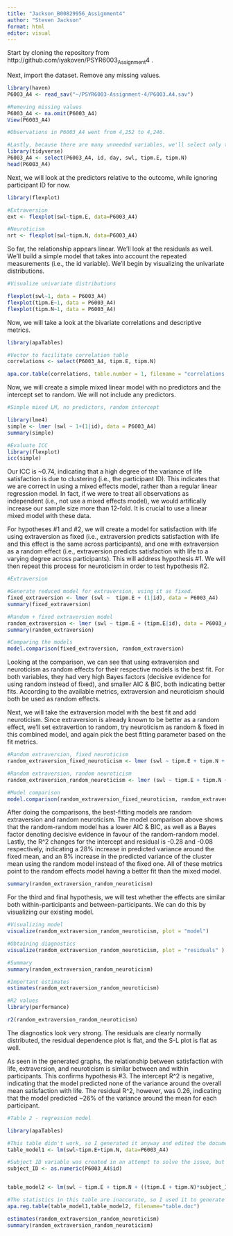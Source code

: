 ```yaml
---
title: "Jackson_B00829956_Assignment4"
author: "Steven Jackson"
format: html
editor: visual
---
```


Start by cloning the repository from http://github.com/iyakoven/PSYR6003~Assignment~4 .

Next, import the dataset. Remove any missing values.

```r
library(haven)
P6003_A4 <- read_sav("~/PSYR6003-Assignment-4/P6003.A4.sav")

#Removing missing values
P6003_A4 <- na.omit(P6003_A4)
View(P6003_A4)

#Observations in P6003_A4 went from 4,252 to 4,246.

#Lastly, because there are many unneeded variables, we'll select only the variables we want.
library(tidyverse)
P6003_A4 <- select(P6003_A4, id, day, swl, tipm.E, tipm.N)
head(P6003_A4)

```

Next, we will look at the predictors relative to the outcome, while ignoring participant ID for now.

```r
library(flexplot)

#Extraversion
ext <- flexplot(swl~tipm.E, data=P6003_A4)

#Neuroticism
nrt <- flexplot(swl~tipm.N, data=P6003_A4)

```

So far, the relationship appears linear. We'll look at the residuals as well. We'll build a simple model that takes into account the repeated measurements (i.e., the id variable). We'll begin by visualizing the univariate distributions.

```r
#Visualize univariate distributions

flexplot(swl~1, data = P6003_A4)
flexplot(tipm.E~1, data = P6003_A4)
flexplot(tipm.N~1, data = P6003_A4)

```

Now, we will take a look at the bivariate correlations and descriptive metrics.

```r
library(apaTables)

#Vector to facilitate correlation table
correlations <- select(P6003_A4, tipm.E, tipm.N)

apa.cor.table(correlations, table.number = 1, filename = "correlations.doc")

```

Now, we will create a simple mixed linear model with no predictors and the intercept set to random. We will not include any predictors.

```r
#Simple mixed LM, no predictors, random intercept

library(lme4)
simple <- lmer (swl ~ 1+(1|id), data = P6003_A4)
summary(simple)

#Evaluate ICC
library(flexplot)
icc(simple)

```

Our ICC is \~0.74, indicating that a high degree of the variance of life satisfaction is due to clustering (i.e., the participant ID). This indicates that we are correct in using a mixed effects model, rather than a regular linear regression model. In fact, if we were to treat all observations as independent (i.e., not use a mixed effects model), we would artifically increase our sample size more than 12-fold. It is crucial to use a linear mixed model with these data.

For hypotheses #1 and #2, we will create a model for satisfaction with life using extraversion as fixed (i.e., extraversion predicts satisfaction with life and this effect is the same across participants), and one with extraversion as a random effect (i.e., extraversion predicts satisfaction with life to a varying degree across participants). This will address hypothesis #1. We will then repeat this process for neuroticism in order to test hypothesis #2.

```r
#Extraversion

#Generate reduced model for extraversion, using it as fixed.
fixed_extraversion <- lmer (swl ~  tipm.E + (1|id), data = P6003_A4)
summary(fixed_extraversion)

#Random + fixed extraversion model
random_extraversion <- lmer (swl ~ tipm.E + (tipm.E|id), data = P6003_A4)
summary(random_extraversion)

#Comparing the models
model.comparison(fixed_extraversion, random_extraversion)

```

Looking at the comparison, we can see that using extraversion and neuroticism as random effects for their respective models is the best fit. For both variables, they had very high Bayes factors (decisive evidence for using random instead of fixed), and smaller AIC & BIC, both indicating better fits. According to the available metrics, extraversion and neuroticism should both be used as random effects.

Next, we will take the extraversion model with the best fit and add neuroticism. Since extraversion is already known to be better as a random effect, we'll set extravertion to random, try neuroticism as random & fixed in this combined model, and again pick the best fitting parameter based on the fit metrics.

```r
#Random extraversion, fixed neuroticism
random_extraversion_fixed_neuroticism <- lmer (swl ~ tipm.E + tipm.N + (tipm.E|id), data = P6003_A4)

#Random extraversion, random neuroticism
random_extraversion_random_neuroticism <- lmer (swl ~ tipm.E + tipm.N + (tipm.E + tipm.N|id), data = P6003_A4)

#Model comparison
model.comparison(random_extraversion_fixed_neuroticism, random_extraversion_random_neuroticism)
```

After doing the comparisons, the best-fitting models are random extraversion and random neuroticism. The model comparison above shows that the random-random model has a lower AIC & BIC, as well as a Bayes factor denoting decisive evidence in favour of the random-random model. Lastly, the R\^2 changes for the intercept and residual is -0.28 and -0.08 respectively, indicating a 28% increase in predicted variance around the fixed mean, and an 8% increase in the predicted variance of the cluster mean using the random model instead of the fixed one. All of these metrics point to the random effects model having a better fit than the mixed model.

```r
summary(random_extraversion_random_neuroticism)
```

For the third and final hypothesis, we will test whether the effects are similar both within-participants and between-participants. We can do this by visualizing our existing model.

```r
#Visualizing model 
visualize(random_extraversion_random_neuroticism, plot = "model")

#Obtaining diagnostics
visualize(random_extraversion_random_neuroticism, plot = "residuals" )

#Summary
summary(random_extraversion_random_neuroticism)

#Important estimates
estimates(random_extraversion_random_neuroticism)

#R2 values
library(performance)

r2(random_extraversion_random_neuroticism)
```

The diagnostics look very strong. The residuals are clearly normally distributed, the residual dependence plot is flat, and the S-L plot is flat as well.

As seen in the generated graphs, the relationship between satisfaction with life, extraversion, and neuroticism is similar between and within participants. This confirms hypothesis #3. The intercept R\^2 is negative, indicating that the model predicted none of the variance around the overall mean satisfaction with life. The residual R\^2, however, was 0.26, indicating that the model predicted \~26% of the variance around the mean for each participant.

```r
#Table 2 - regression model

library(apaTables)

#This table didn't work, so I generated it anyway and edited the document manually for upload.
table_model1 <- lm(swl~tipm.E+tipm.N, data=P6003_A4)

#Subject ID variable was created in an attempt to solve the issue, but I'll just keep it so I don't need to edit any further.
subject_ID <- as.numeric(P6003_A4$id)


table_model2 <- lm(swl ~ tipm.E + tipm.N + ((tipm.E + tipm.N)*subject_ID), data=P6003_A4)

#The statistics in this table are inaccurate, so I used it to generate a table I edited manually.
apa.reg.table(table_model1,table_model2, filename="table.doc")

estimates(random_extraversion_random_neuroticism)
summary(random_extraversion_random_neuroticism)
```
